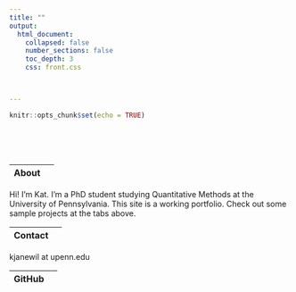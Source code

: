 ```yaml
---
title: ""
output: 
  html_document:
    collapsed: false
    number_sections: false
    toc_depth: 3
    css: front.css



---
```


```r
knitr::opts_chunk$set(echo = TRUE)
```

<style type="text/css">
.title {
  display: none;
}

#getting-started img {
  margin-right: 1px;
}

</style>

<div class="row" style="padding-top: 50px;">
<div class="col-sm-5">

|About |  |
|:--------|-------:|

Hi! I'm Kat. I'm a PhD student studying Quantitative Methods at the University of Pennsylvania. This site is a working portfolio. Check out some sample projects at the tabs above.

|Contact |  |
|:--------|-------:|

kjanewil at upenn.edu

|GitHub |  |
|:--------|-------:|

  <a href="https://github.com/katjanewilson" target = "_blank"><i class="fa fa-github" aria-hidden="true"></i></a>
